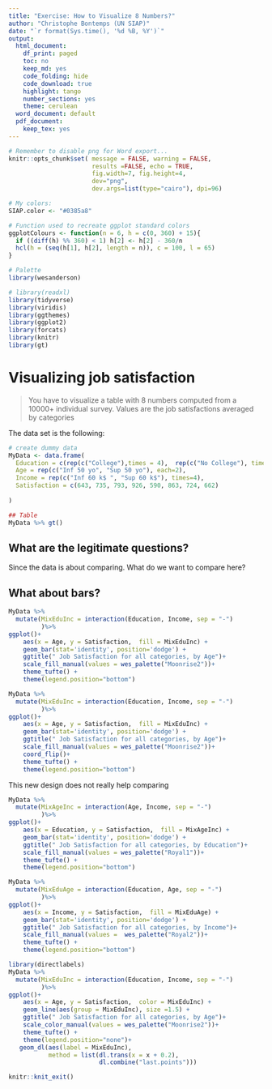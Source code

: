 ```yaml
---
title: "Exercise: How to Visualize 8 Numbers?"
author: "Christophe Bontemps (UN SIAP)"
date: "`r format(Sys.time(), '%d %B, %Y')`"
output:
  html_document:
    df_print: paged
    toc: no
    keep_md: yes
    code_folding: hide
    code_download: true
    highlight: tango
    number_sections: yes
    theme: cerulean
  word_document: default
  pdf_document:
    keep_tex: yes
---
```



```r
# Remember to disable png for Word export...
knitr::opts_chunk$set( message = FALSE, warning = FALSE, 
                       results =FALSE, echo = TRUE,
                       fig.width=7, fig.height=4, 
                       dev="png", 
                       dev.args=list(type="cairo"), dpi=96)

# My colors:
SIAP.color <- "#0385a8"

# Function used to recreate ggplot standard colors
ggplotColours <- function(n = 6, h = c(0, 360) + 15){
  if ((diff(h) %% 360) < 1) h[2] <- h[2] - 360/n
  hcl(h = (seq(h[1], h[2], length = n)), c = 100, l = 65)
}

# Palette 
library(wesanderson)
```

```r
# library(readxl)
library(tidyverse)
library(viridis)
library(ggthemes)
library(ggplot2)
library(forcats)
library(knitr)
library(gt)


```

# Visualizing job satisfaction{-}


> You have to visualize a table with 8 numbers computed from a 10000+ individual survey.
Values are the job satisfactions averaged by categories

The data set is the following: 


```r
# create dummy data
MyData <- data.frame(
  Education = c(rep(c("College"),times = 4),  rep(c("No College"), times=4)),
  Age = rep(c("Inf 50 yo", "Sup 50 yo"), each=2),
  Income = rep(c("Inf 60 k$ ", "Sup 60 k$"), times=4), 
  Satisfaction = c(643, 735, 793, 926, 590, 863, 724, 662)
  
)

## Table
MyData %>% gt()


```
## What are the legitimate questions?  {-}

Since the data is about comparing. What do we want to compare here? 

## What about bars? {-}


```r
MyData %>%
  mutate(MixEduInc = interaction(Education, Income, sep = "-")
         )%>%
ggplot()+
    aes(x = Age, y = Satisfaction,  fill = MixEduInc) +
    geom_bar(stat='identity', position='dodge') +
    ggtitle(" Job Satisfaction for all categories, by Age")+
    scale_fill_manual(values = wes_palette("Moonrise2"))+
    theme_tufte() +
    theme(legend.position="bottom")
```


```r
MyData %>%
  mutate(MixEduInc = interaction(Education, Income, sep = "-")
         )%>%
ggplot()+
    aes(x = Age, y = Satisfaction,  fill = MixEduInc) +
    geom_bar(stat='identity', position='dodge') +
    ggtitle(" Job Satisfaction for all categories, by Age")+
    scale_fill_manual(values = wes_palette("Moonrise2"))+
    coord_flip()+
    theme_tufte() +
    theme(legend.position="bottom")
```

This new design does not really help comparing 


```r
MyData %>%
  mutate(MixAgeInc = interaction(Age, Income, sep = "-")
         )%>%
ggplot()+
    aes(x = Education, y = Satisfaction,  fill = MixAgeInc) +
    geom_bar(stat='identity', position='dodge') +
    ggtitle(" Job Satisfaction for all categories, by Education")+
    scale_fill_manual(values = wes_palette("Royal1"))+
    theme_tufte() +
    theme(legend.position="bottom")
```


```r
MyData %>%
  mutate(MixEduAge = interaction(Education, Age, sep = "-")
         )%>%
ggplot()+
    aes(x = Income, y = Satisfaction,  fill = MixEduAge) +
    geom_bar(stat='identity', position='dodge') +
    ggtitle(" Job Satisfaction for all categories, by Income")+
    scale_fill_manual(values =  wes_palette("Royal2"))+
    theme_tufte() +
    theme(legend.position="bottom")
```





```r
library(directlabels)
MyData %>%
  mutate(MixEduInc = interaction(Education, Income, sep = "-")
         )%>%
ggplot()+
    aes(x = Age, y = Satisfaction,  color = MixEduInc) +
    geom_line(aes(group = MixEduInc), size =1.5) +
    ggtitle(" Job Satisfaction for all categories, by Age")+
    scale_color_manual(values = wes_palette("Moonrise2"))+
    theme_tufte() +
    theme(legend.position="none")+
   geom_dl(aes(label = MixEduInc), 
           method = list(dl.trans(x = x + 0.2),
                         dl.combine("last.points"))) 

```




```r
knitr::knit_exit()
```

